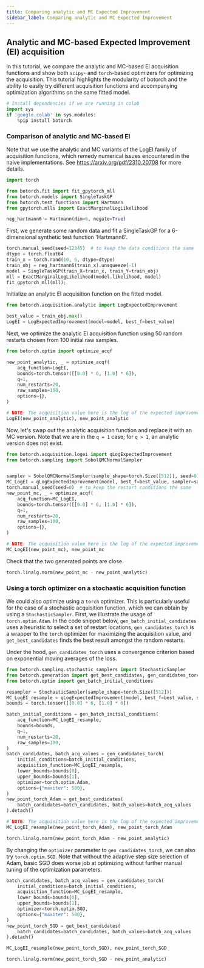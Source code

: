 ```yaml
---
title: Comparing analytic and MC Expected Improvement
sidebar_label: Comparing analytic and MC Expected Improvement
---
```



<LinkButtons
  githubUrl="https://github.com/pytorch/botorch/blob/main/tutorials/compare_mc_analytic_acquisition/compare_mc_analytic_acquisition.ipynb"
  colabUrl="https://colab.research.google.com/github/pytorch/botorch/blob/main/tutorials/compare_mc_analytic_acquisition/compare_mc_analytic_acquisition.ipynb"
/>

## Analytic and MC-based Expected Improvement (EI) acquisition

In this tutorial, we compare the analytic and MC-based EI acquisition functions and show
both `scipy`- and `torch`-based optimizers for optimizing the acquisition. This tutorial
highlights the modularity of botorch and the ability to easily try different acquisition
functions and accompanying optimization algorithms on the same fitted model.

```python
# Install dependencies if we are running in colab
import sys
if 'google.colab' in sys.modules:
    %pip install botorch
```

### Comparison of analytic and MC-based EI

Note that we use the analytic and MC variants of the LogEI family of acquisition
functions, which remedy numerical issues encountered in the naive implementations. See
https://arxiv.org/pdf/2310.20708 for more details.

```python
import torch

from botorch.fit import fit_gpytorch_mll
from botorch.models import SingleTaskGP
from botorch.test_functions import Hartmann
from gpytorch.mlls import ExactMarginalLogLikelihood

neg_hartmann6 = Hartmann(dim=6, negate=True)
```

First, we generate some random data and fit a SingleTaskGP for a 6-dimensional synthetic
test function 'Hartmann6'.

```python
torch.manual_seed(seed=12345)  # to keep the data conditions the same
dtype = torch.float64
train_x = torch.rand(10, 6, dtype=dtype)
train_obj = neg_hartmann6(train_x).unsqueeze(-1)
model = SingleTaskGP(train_X=train_x, train_Y=train_obj)
mll = ExactMarginalLogLikelihood(model.likelihood, model)
fit_gpytorch_mll(mll);
```

Initialize an analytic EI acquisition function on the fitted model.

```python
from botorch.acquisition.analytic import LogExpectedImprovement

best_value = train_obj.max()
LogEI = LogExpectedImprovement(model=model, best_f=best_value)
```

Next, we optimize the analytic EI acquisition function using 50 random restarts chosen
from 100 initial raw samples.

```python
from botorch.optim import optimize_acqf

new_point_analytic, _ = optimize_acqf(
    acq_function=LogEI,
    bounds=torch.tensor([[0.0] * 6, [1.0] * 6]),
    q=1,
    num_restarts=20,
    raw_samples=100,
    options={},
)
```

```python
# NOTE: The acquisition value here is the log of the expected improvement.
LogEI(new_point_analytic), new_point_analytic
```

Now, let's swap out the analytic acquisition function and replace it with an MC version.
Note that we are in the `q = 1` case; for `q > 1`, an analytic version does not exist.

```python
from botorch.acquisition.logei import qLogExpectedImprovement
from botorch.sampling import SobolQMCNormalSampler


sampler = SobolQMCNormalSampler(sample_shape=torch.Size([512]), seed=0)
MC_LogEI = qLogExpectedImprovement(model, best_f=best_value, sampler=sampler, fat=False)
torch.manual_seed(seed=0)  # to keep the restart conditions the same
new_point_mc, _ = optimize_acqf(
    acq_function=MC_LogEI,
    bounds=torch.tensor([[0.0] * 6, [1.0] * 6]),
    q=1,
    num_restarts=20,
    raw_samples=100,
    options={},
)
```

```python
# NOTE: The acquisition value here is the log of the expected improvement.
MC_LogEI(new_point_mc), new_point_mc
```

Check that the two generated points are close.

```python
torch.linalg.norm(new_point_mc - new_point_analytic)
```

### Using a torch optimizer on a stochastic acquisition function

We could also optimize using a `torch` optimizer. This is particularly useful for the
case of a stochastic acquisition function, which we can obtain by using a
`StochasticSampler`. First, we illustrate the usage of `torch.optim.Adam`. In the code
snippet below, `gen_batch_initial_candidates` uses a heuristic to select a set of
restart locations, `gen_candidates_torch` is a wrapper to the `torch` optimizer for
maximizing the acquisition value, and `get_best_candidates` finds the best result
amongst the random restarts.

Under the hood, `gen_candidates_torch` uses a convergence criterion based on exponential
moving averages of the loss.

```python
from botorch.sampling.stochastic_samplers import StochasticSampler
from botorch.generation import get_best_candidates, gen_candidates_torch
from botorch.optim import gen_batch_initial_conditions

resampler = StochasticSampler(sample_shape=torch.Size([512]))
MC_LogEI_resample = qLogExpectedImprovement(model, best_f=best_value, sampler=resampler)
bounds = torch.tensor([[0.0] * 6, [1.0] * 6])

batch_initial_conditions = gen_batch_initial_conditions(
    acq_function=MC_LogEI_resample,
    bounds=bounds,
    q=1,
    num_restarts=20,
    raw_samples=100,
)
batch_candidates, batch_acq_values = gen_candidates_torch(
    initial_conditions=batch_initial_conditions,
    acquisition_function=MC_LogEI_resample,
    lower_bounds=bounds[0],
    upper_bounds=bounds[1],
    optimizer=torch.optim.Adam,
    options={"maxiter": 500},
)
new_point_torch_Adam = get_best_candidates(
    batch_candidates=batch_candidates, batch_values=batch_acq_values
).detach()
```

```python
# NOTE: The acquisition value here is the log of the expected improvement.
MC_LogEI_resample(new_point_torch_Adam), new_point_torch_Adam
```

```python
torch.linalg.norm(new_point_torch_Adam - new_point_analytic)
```

By changing the `optimizer` parameter to `gen_candidates_torch`, we can also try
`torch.optim.SGD`. Note that without the adaptive step size selection of Adam, basic SGD
does worse job at optimizing without further manual tuning of the optimization
parameters.

```python
batch_candidates, batch_acq_values = gen_candidates_torch(
    initial_conditions=batch_initial_conditions,
    acquisition_function=MC_LogEI_resample,
    lower_bounds=bounds[0],
    upper_bounds=bounds[1],
    optimizer=torch.optim.SGD,
    options={"maxiter": 500},
)
new_point_torch_SGD = get_best_candidates(
    batch_candidates=batch_candidates, batch_values=batch_acq_values
).detach()
```

```python
MC_LogEI_resample(new_point_torch_SGD), new_point_torch_SGD
```

```python
torch.linalg.norm(new_point_torch_SGD - new_point_analytic)
```

